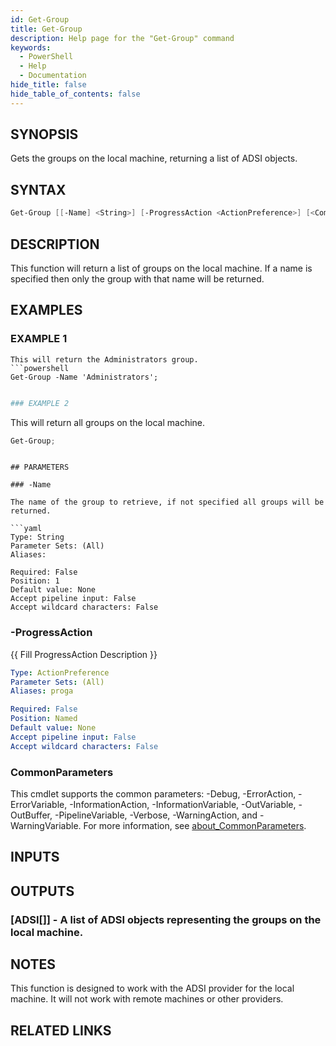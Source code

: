 ```yaml
---
id: Get-Group
title: Get-Group
description: Help page for the "Get-Group" command
keywords:
  - PowerShell
  - Help
  - Documentation
hide_title: false
hide_table_of_contents: false
---
```


## SYNOPSIS

Gets the groups on the local machine, returning a list of ADSI objects.

## SYNTAX

```powershell
Get-Group [[-Name] <String>] [-ProgressAction <ActionPreference>] [<CommonParameters>]
```

## DESCRIPTION

This function will return a list of groups on the local machine.
If a name is specified then only the group with that name will be returned.

## EXAMPLES

### EXAMPLE 1

```
This will return the Administrators group.
```powershell
Get-Group -Name 'Administrators';
```
```powershell

### EXAMPLE 2

```
This will return all groups on the local machine.
```powershell
Get-Group;
```
```

## PARAMETERS

### -Name

The name of the group to retrieve, if not specified all groups will be returned.

```yaml
Type: String
Parameter Sets: (All)
Aliases:

Required: False
Position: 1
Default value: None
Accept pipeline input: False
Accept wildcard characters: False
```

### -ProgressAction

\{\{ Fill ProgressAction Description \}\}

```yaml
Type: ActionPreference
Parameter Sets: (All)
Aliases: proga

Required: False
Position: Named
Default value: None
Accept pipeline input: False
Accept wildcard characters: False
```

### CommonParameters

This cmdlet supports the common parameters: -Debug, -ErrorAction, -ErrorVariable, -InformationAction, -InformationVariable, -OutVariable, -OutBuffer, -PipelineVariable, -Verbose, -WarningAction, and -WarningVariable. For more information, see [about_CommonParameters](http://go.microsoft.com/fwlink/?LinkID=113216).

## INPUTS

## OUTPUTS

### [ADSI[]] - A list of ADSI objects representing the groups on the local machine.

## NOTES
This function is designed to work with the ADSI provider for the local machine.
It will not work with remote machines or other providers.

## RELATED LINKS
